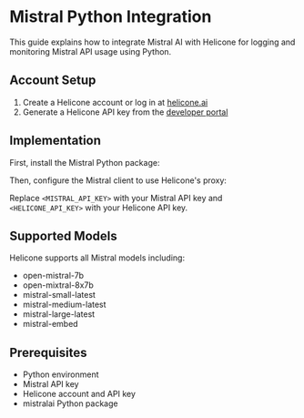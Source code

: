 # Mistral Python Integration

This guide explains how to integrate Mistral AI with Helicone for logging and monitoring Mistral API usage using Python.

## Account Setup

1. Create a Helicone account or log in at [helicone.ai](https://helicone.ai)
2. Generate a Helicone API key from the [developer portal](https://helicone.ai/keys)

## Implementation

First, install the Mistral Python package:



Then, configure the Mistral client to use Helicone's proxy:



Replace `<MISTRAL_API_KEY>` with your Mistral API key and `<HELICONE_API_KEY>` with your Helicone API key.

## Supported Models

Helicone supports all Mistral models including:
- open-mistral-7b
- open-mixtral-8x7b
- mistral-small-latest
- mistral-medium-latest
- mistral-large-latest
- mistral-embed

## Prerequisites
- Python environment
- Mistral API key
- Helicone account and API key
- mistralai Python package